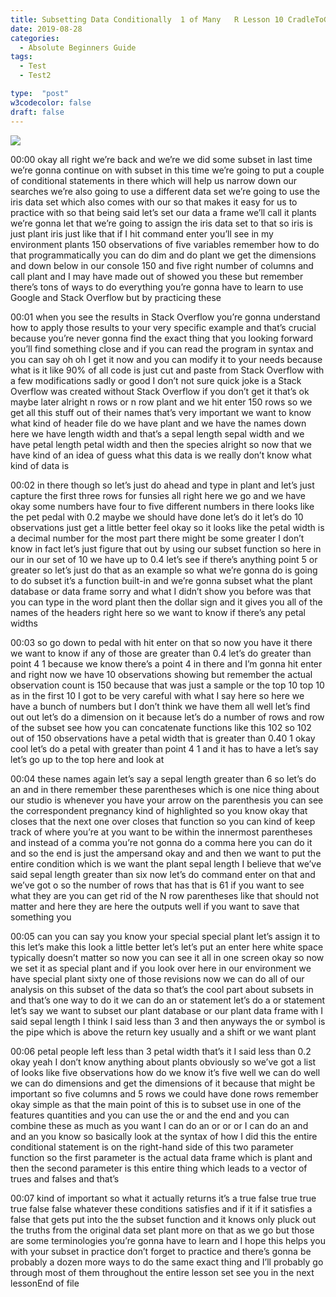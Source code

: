 ```yaml
---
title: Subsetting Data Conditionally  1 of Many   R Lesson 10 CradleToGraveR
date: 2019-08-28
categories:
  - Absolute Beginners Guide
tags:
  - Test
  - Test2

type:  "post"
w3codecolor: false
draft: false
---
```


<a href="https://www.youtube.com/watch?v=yHmD7g-lsr4">
<img src="https://www.cradletograver.com/auto-posts/images/11-AbsoluteBeginnersGuide-SubsettingData(dataframe),1ofMany-RLesson9.webm.jpg">
</a>









00:00
okay all right we're back and we're we did some subset in last time we're gonna
continue on with subset in this time we're going to put a couple of
conditional statements in there which will help us narrow down our searches
we're also going to use a different data
set we're going to use the iris data set which also comes with our so that makes
it easy for us to practice with so that being said let's set our data a frame
we'll call it plants we're gonna let that we're going to assign the iris data
set to that so iris is just plant iris just like that if I hit command enter
you'll see in my environment plants 150 observations of five variables remember
how to do that programmatically you can do dim and do plant we get the
dimensions and down below in our console
150 and five right number of columns and call plant and I may have made out of
showed you these but remember there's tons of ways to do everything you're
gonna have to learn to use Google and Stack Overflow but by practicing these

00:01
when you see the results in Stack Overflow you're gonna understand how to
apply those results to your very specific example and that's crucial
because you're never gonna find the exact thing that you looking forward
you'll find something close and if you can read the program in syntax and you
can say oh oh I get it now and you can modify it to your needs because what is
it like 90% of all code is just cut and paste from Stack Overflow with a few
modifications sadly or good I don't not sure quick joke is a Stack
Overflow was created without Stack Overflow if you don't get it that's ok
maybe later alright n rows or n row plant and we hit enter 150 rows so we
get all this stuff out of their names that's very important we want to know
what kind of header file do we have plant and we have the names down here we
have length width and that's a sepal length sepal width and we have petal
length petal width and then the species alright so now that we have kind of an
idea of guess what this data is we really don't know what kind of data is

00:02
in there though so let's just do ahead and type in plant and let's just capture
the first three rows for funsies all right here we go and we have okay some
numbers have four to five different numbers in there looks like
the pet pedal with 0.2 maybe we should have done let's do it let's do 10
observations just get a little better feel okay so it looks like the petal
width is a decimal number for the most part there might be some greater I don't
know in fact let's just figure that out by using our subset function so here in
our in our set of 10 we have up to 0.4 let's see if there's anything point 5 or
greater so let's just do that as an example so what we're gonna do is going
to do subset it's a function built-in and we're gonna subset what the plant
database or data frame sorry and what I didn't show you before was that you can
type in the word plant then the dollar sign and it gives you all of the names
of the headers right here so we want to know if there's any petal widths

00:03
so go down to pedal with hit enter on that so now you have it there we want to
know if any of those are greater than 0.4 let's do greater than point 4 1
because we know there's a point 4 in there and I'm gonna hit enter and right
now we have 10 observations showing but remember the actual observation count is
150 because that was just a sample or the top 10 top 10 as in the first 10 I
got to be very careful with what I say here so here we have a bunch of numbers
but I don't think we have them all well let's find out out let's do a dimension
on it because let's do a number of rows and row of the subset see how you can
concatenate functions like this 102 so 102 out of 150 observations have a petal
width that is greater than 0.40 1 okay cool let's do a petal with greater than
point 4 1 and it has to have a let's say let's go up to the top here and look at

00:04
these names again let's say a sepal length greater than 6 so let's do an and
in there remember these parentheses which is one
nice thing about our studio is whenever you have your arrow on the parenthesis
you can see the correspondent pregnancy kind of highlighted so you know okay
that closes that the next one over closes that function so you can kind of
keep track of where you're at you want to be within the innermost parentheses
and instead of a comma you're not gonna do a comma here you can do it
and so the end is just the ampersand okay and and then we want to put the
entire condition which is we want the plant sepal length I believe that we've
said sepal length greater than six now let's do command enter on that and we've
got o so the number of rows that has that is 61 if you want to see what they
are you can get rid of the N row parentheses like that should not matter
and here they are here the outputs well if you want to save that something you

00:05
can you can say you know your special special plant let's assign it to this
let's make this look a little better let's let's put an enter here white
space typically doesn't matter so now you can see it all in one screen okay so
now we set it as special plant and if you look over here in our environment we
have special plant sixty one of those revisions now we can do all of our
analysis on this subset of the data so that's the cool part about subsets in
and that's one way to do it we can do an or statement let's do a or statement
let's say we want to subset our plant database or our plant data frame with I
said sepal length I think I said less than 3 and then anyways the or symbol is
the pipe which is above the return key usually and a shift or we want plant

00:06
petal people left less than 3 petal width that's it I said less than 0.2
okay yeah I don't know anything about plants obviously so we've got a list of
looks like five observations how do we know it's five well we can do well we
can do dimensions and get the dimensions
of it because that might be important so five columns and 5 rows we could have
done rows remember okay simple as that the main point of this is to subset use
in one of the features quantities and you can use the or and the end and you
can combine these as much as you want I can do an or or or I
can do an and and an you know so basically look at the syntax of how I
did this the entire conditional statement is on the right-hand side of
this two parameter function so the first
parameter is the actual data frame which is plant and then the second parameter
is this entire thing which leads to a vector of trues and falses and that's

00:07
kind of important so what it actually returns it's a true false true true true
false false whatever these conditions satisfies and if it if it satisfies a
false that gets put into the the subset function and it knows only pluck out the
truths from the original data set plant more on that as we go but those are some
terminologies you're gonna have to learn and I hope this helps you with your
subset in practice don't forget to practice and there's gonna be probably a
dozen more ways to do the same exact thing and I'll probably go through most
of them throughout the entire lesson set see you in the next lessonEnd of file

